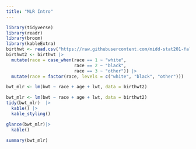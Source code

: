```yaml
---
title: "MLR Intro"
---
```


```r
library(tidyverse)
library(readr)
library(broom)
library(kableExtra)
birthwt <- read.csv("https://raw.githubusercontent.com/midd-stat201-fall2024/midd-stat201-fall2024.github.io/refs/heads/main/data/birthwt.csv")
birthwt2 <- birthwt |>
  mutate(race = case_when(race == 1 ~ "white",
                          race == 2 ~ "black",
                          race == 3 ~ "other")) |>
  mutate(race = factor(race, levels = c("white", "black", "other")))
```
```r
bwt_mlr <- lm(bwt ~ race + age + lwt, data = birthwt2)
```
```r
bwt_mlr <- lm(bwt ~ race + age + lwt, data = birthwt2)
tidy(bwt_mlr)  |>
  kable() |>
  kable_styling()
```

```r
glance(bwt_mlr)|>
  kable()
```

\pagebreak

```r
summary(bwt_mlr)
```



